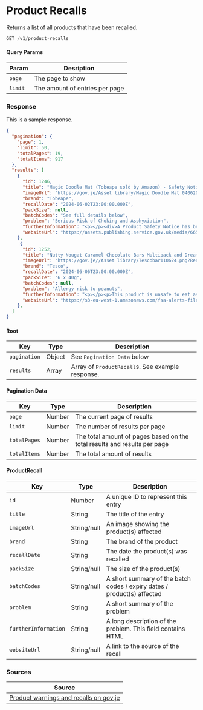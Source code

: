 
# Product Recalls

Returns a list of all products that have been recalled.

```jsx
GET /v1/product-recalls
```

#### Query Params
|Param|Desription|
|-----|----------|
|`page`|The page to show|
|`limit`|The amount of entries per page|

### Response
<Tabs>
<TabItem value="res-sample-200" label="200 (OK)">

This is a sample response.

```json title="Status: 200 (OK)"
{
  "pagination": {
    "page": 1,
    "limit": 50,
    "totalPages": 19,
    "totalItems": 917
  },
  "results": [
    {
      "id": 1246,
      "title": "Magic Doodle Mat (Tobeape sold by Amazon) - Safety NoticeOur sites",
      "imageUrl": "https://gov.je/Asset library/Magic Doodle Mat 04062024.png?RenditionID=10",
      "brand": "Tobeape",
      "recallDate": "2024-06-02T23:00:00.000Z",
      "packSize": null,
      "batchCodes": "See full details below",
      "problem": "Serious Risk of Choking and Asphyxiation",
      "furtherInformation": "<p></p><div>A Product Safety Notice has been issued on this product as it does not meet the requirements of the Toys (Safety) Regulations 2011.&nbsp;</div><div><br></div><div>The collars of the pens are detachable, and there are pieces of foam shapes, these could lead to a choaking hazard. There is also plastic packaging which is a potential asphyxiation hazard.&nbsp;</div><div><br></div><div>For more information see attached Product Safety Report.​<br></div>",
      "websiteUrl": "https://assets.publishing.service.gov.uk/media/66574f8a0c8f88e868d3335b/2405-0031-product-safety-report-water-mat.pdf"
    },
     {
      "id": 1252,
      "title": "Nutty Nougat Caramel Chocolate Bars Multipack and Dreamy Caramel Chocolate Bars Multipack (Tesco)  – Recall Notice  Our sites",
      "imageUrl": "https://gov.je//Asset library/Tescobar110624.png?RenditionID=10",
      "brand": "Tesco",
      "recallDate": "2024-06-06T23:00:00.000Z",
      "packSize": "6 x 40g",
      "batchCodes": null,
      "problem": "Allergy risk to peanuts",
      "furtherInformation": "<p></p><p>This product is unsafe to eat as the products contain peanuts which are not mentioned on the label and may be a health risk for anyone with peanuts allergy. Do not eat the products. </p><p>Products affected:-</p><p>Tesco Nutty Nougat Caramel Chocolate Bars Multipack – Best before 28 February 2025</p><p>Tesco Dreamy Caramel Chocolate Bars Multipack – Best before 31 January 2025, 28 February 2025</p><p>For further information, contact Customer Service Team on 0800 505 555<br></p>",
      "websiteUrl": "https://s3-eu-west-1.amazonaws.com/fsa-alerts-files/production/FSA-AA-21-2024/FSA-AA-21-2024-Tesco-recalls-various-Tesco-Multipack-Chocolate-Bars-because-of-undeclared-peanuts.pdf"
    },
  ]
}
```

</TabItem>
<TabItem value="res-schema" label="Schema">

#### Root
| Key | Type | Description |
|-----|------|-------------|
|`pagination`|Object|See `Pagination Data` below|
|`results`|Array|Array of `ProductRecall`s. See example response.|

#### Pagination Data
| Key | Type | Description |
|-----|------|-------------|
|`page`|Number|The current page of results|
|`limit`|Number|The number of results per page|
|`totalPages`|Number|The total amount of pages based on the total results and results per page|
|`totalItems`|Number|The total amount of results|

#### ProductRecall
| Key | Type | Description |
|-----|------|-------------|
|`id`|Number|A unique ID to represent this entry|
|`title`|String|The title of the entry|
|`imageUrl`|String/null|An image showing the product(s) affected|
|`brand`|String|The brand of the product|
|`recallDate`|String|The date the product(s) was recalled|
|`packSize`|String/null|The size of the product(s)|
|`batchCodes`|String/null|A short summary of the batch codes / expiry dates / product(s) affected|
|`problem`|String|A short summary of the problem|
|`furtherInformation`|String|A long description of the problem. This field contains HTML|
|`websiteUrl`|String/null|A link to the source of the recall|

</TabItem>
</Tabs>

### Sources
|Source|
|------|
|[Product warnings and recalls on gov.je][govje]|

[govje]: https://www.gov.je/stayingsafe/consumerprotection/productsafety/Pages/ProductRecalls.aspx
